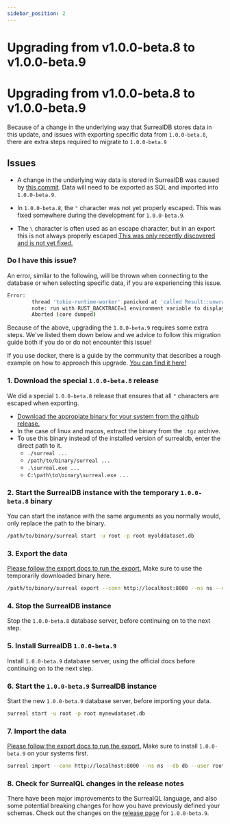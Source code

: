 ```yaml
---
sidebar_position: 2
---
```


# Upgrading from v1.0.0-beta.8 to v1.0.0-beta.9

# Upgrading from v1.0.0-beta.8 to v1.0.0-beta.9 

Because of a change in the underlying way that SurrealDB stores data in this update, and issues with exporting specific data from <code>1.0.0-beta.8</code>, there are extra steps required to migrate to <code>1.0.0-beta.9</code>

## Issues

- A change in the underlying way data is stored in SurrealDB was caused by [this commit](https://github.com/surrealdb/surrealdb/commit/f5b21eb3633fdbbaa64b6247fdfeb606afbd35d1). Data will need to be exported as SQL and imported into <code>1.0.0-beta.9</code>.

- In <code>1.0.0-beta.8</code>, the <code>"</code> character was not yet properly escaped. This was fixed somewhere during the development for <code>1.0.0-beta.9</code>. 
    
- The `\` character is often used as an escape character, but in an export this is not always properly escaped.[This was only recently discovered and is not yet fixed.](https://github.com/surrealdb/surrealdb/issues/1800)

### Do I have this issue?

An error, similar to the following, will be thrown when connecting to the database or when selecting specific data, if you are experiencing this issue.

```bash
Error:
		thread 'tokio-runtime-worker' panicked at 'called Result::unwrap() on an Err value: Syntax("invalid type: string "Float", expected a boolean")', lib/src/sql/statements/define.rs:1009:72
		note: run with RUST_BACKTRACE=1 environment variable to display a backtrace
		Aborted (core dumped)
```

Because of the above, upgrading the <code>1.0.0-beta.9</code> requires some extra steps. We've listed them down below and we advice to follow this migration guide both if you do or do not encounter this issue!

If you use docker, there is a guide by the community that describes a rough example on how to approach this upgrade. [You can find it here!](https://gist.github.com/kearfy/adb0baa6476bdda744cb71605d0fc997)

### 1. Download the special <code>1.0.0-beta.8</code> release

We did a special <code>1.0.0-beta.8</code> release that ensures that all <code>"</code> characters are escaped when exporting.

- [Download the appropiate binary for your system from the github release.](https://github.com/surrealdb/surrealdb/releases/tag/v1.0.0-beta.8%2B2023010)
- In the case of linux and macos, extract the binary from the <code>.tgz</code> archive.
- To use this binary instead of the installed version of surrealdb, enter the direct path to it.
    - `./surreal ...`
    - `/path/to/binary/surreal ...`
    - `.\surreal.exe ...`
    - `C:\path\to\binary\surreal.exe ...`

### 2.  Start the SurrealDB instance with the temporary <code>1.0.0-beta.8</code> binary

You can start the instance with the same arguments as you normally would, only replace the path to the binary.

```bash
/path/to/binary/surreal start -u root -p root myolddataset.db
```

### 3. Export the data

[Please follow the export docs to run the export.](/docs/cli/export) Make sure to use the temporarily downloaded binary here.

```bash
/path/to/binary/surreal export --conn http://localhost:8000 --ns ns --db db --user root --pass root mydata.surql
```

### 4. Stop the SurrealDB instance

Stop the <code>1.0.0-beta.8</code> database server, before continuing on to the next step.

### 5. Install SurrealDB <code>1.0.0-beta.9</code>

Install <code>1.0.0-beta.9</code> database server, using the official docs before continuing on to the next step.

### 6. Start the <code>1.0.0-beta.9</code> SurrealDB instance

Start the new <code>1.0.0-beta.9</code> database server, before importing your data.

```bash
surreal start -u root -p root mynewdataset.db
```

### 7. Import the data 

[Please follow the export docs to run the export.](/docs/cli/export) Make sure to install <code>1.0.0-beta.9</code> on your systems first.

```bash
surreal import --conn http://localhost:8000 --ns ns --db db --user root --pass root mydata.surql
```

### 8. Check for SurrealQL changes in the release notes

There have been major improvements to the SurrealQL language, and also some potential breaking changes for how you have previously defined your schemas. Check out the changes on the [release page](https://surrealdb.com/releases) for <code>1.0.0-beta.9</code>.